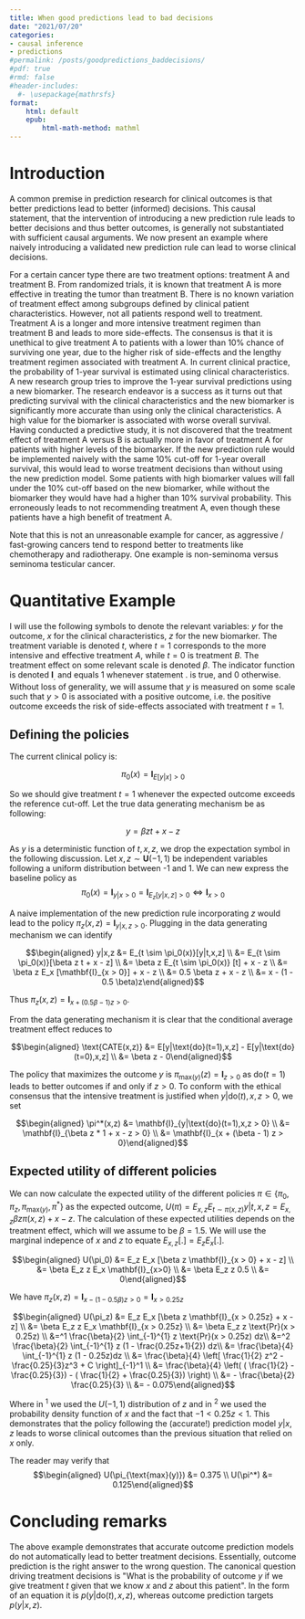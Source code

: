```yaml
---
title: When good predictions lead to bad decisions
date: "2021/07/20"
categories:
- causal inference
- predictions
#permalink: /posts/goodpredictions_baddecisions/
#pdf: true
#rmd: false
#header-includes:
  #- \usepackage{mathrsfs}
format:
    html: default
    epub:
        html-math-method: mathml
---
```


# Introduction

A common premise in prediction research for clinical outcomes is that
better predictions lead to better (informed) decisions. This causal
statement, that the intervention of introducing a new prediction rule
leads to better decisions and thus better outcomes, is generally not
substantiated with sufficient causal arguments. We now present an
example where naively introducing a validated new prediction rule can
lead to worse clinical decisions.

For a certain cancer type there are two treatment options: treatment A
and treatment B. From randomized trials, it is known that treatment A is
more effective in treating the tumor than treatment B. There is no known
variation of treatment effect among subgroups defined by clinical
patient characteristics. However, not all patients respond well to
treatment. Treatment A is a longer and more intensive treatment regimen
than treatment B and leads to more side-effects. The consensus is that
it is unethical to give treatment A to patients with a lower than 10%
chance of surviving one year, due to the higher risk of side-effects and
the lengthy treatment regimen associated with treatment A. In current
clinical practice, the probability of 1-year survival is estimated using
clinical characteristics. A new research group tries to improve the
1-year survival predictions using a new biomarker. The research endeavor
is a success as it turns out that predicting survival with the clinical
characteristics and the new biomarker is significantly more accurate
than using only the clinical characteristics. A high value for the
biomarker is associated with worse overall survival. Having conducted a
predictive study, it is not discovered that the treatment effect of
treatment A versus B is actually more in favor of treatment A for
patients with higher levels of the biomarker. If the new prediction rule
would be implemented naively with the same 10% cut-off for 1-year
overall survival, this would lead to worse treatment decisions than
without using the new prediction model. Some patients with high
biomarker values will fall under the 10% cut-off based on the new
biomarker, while without the biomarker they would have had a higher than
10% survival probability. This erroneously leads to not recommending
treatment A, even though these patients have a high benefit of treatment
A.

Note that this is not an unreasonable example for cancer, as aggressive
/ fast-growing cancers tend to respond better to treatments like
chemotherapy and radiotherapy. One example is non-seminoma versus
seminoma testicular cancer.

# Quantitative Example

I will use the following symbols to denote the relevant variables: $y$
for the outcome, $x$ for the clinical characteristics, $z$ for the new
biomarker. The treatment variable is denoted $t$, where $t=1$
corresponds to the more intensive and effective treatment $A$, while
$t=0$ is treatment $B$. The treatment effect on some relevant scale is
denoted $\beta$. The indicator function is denoted $\mathbf{I}_.$ and
equals 1 whenever statement $.$ is true, and 0 otherwise. Without loss
of generality, we will assume that $y$ is measured on some scale such
that $y > 0$ is associated with a positive outcome, i.e. the positive
outcome exceeds the risk of side-effects associated with treatment
$t = 1$.

## Defining the policies

The current clinical policy is:

$$\pi_0(x) = \mathbf{I}_{E[y|x] > 0}$$

So we should give treatment $t=1$ whenever the expected outcome exceeds
the reference cut-off. Let the true data generating mechanism be as
following:

$$y = \beta z t + x - z$$

As $y$ is a deterministic function of $t,x,z$, we drop the expectation
symbol in the following discussion. Let $x,z \sim \mathbf{U}(-1,1)$ be
independent variables following a uniform distribution between -1 and 1.
We can new express the baseline policy as
$$\pi_0(x) = \mathbf{I}_{y|x > 0} = \mathbf{I}_{E_{z}[y|x,z]>0} \iff \mathbf{I}_{x > 0}$$

A naive implementation of the new prediction rule incorporating $z$
would lead to the policy $\pi_z(x,z) = \mathbf{I}_{y|x,z > 0}$. Plugging
in the data generating mechanism we can identify

$$\begin{aligned}
  y|x,z &= E_{t \sim \pi_0(x)}[y|t,x,z] \\
    &= E_{t \sim \pi_0(x)}[\beta z t + x - z] \\
    &= \beta z E_{t \sim \pi_0(x)} [t] + x - z \\
    &= \beta z E_x [\mathbf{I}_{x > 0}] + x - z \\
    &= 0.5 \beta z  + x - z \\
    &= x - (1 - 0.5 \beta)z\end{aligned}$$

Thus $\pi_z(x,z) = \mathbf{I}_{x + (0.5 \beta - 1)z > 0}$.

From the data generating mechanism it is clear that the conditional
average treatment effect reduces to

$$\begin{aligned}
  \text{CATE(x,z)} &= E[y|\text{do}(t=1),x,z] - E[y|\text{do}(t=0),x,z] \\
                   &= \beta z - 0\end{aligned}$$

The policy that maximizes the outcome $y$ is
$\pi_{\text{max}(y)}(z) = \mathbf{I}_{z > 0}$ as $\text{do}(t=1)$ leads
to better outcomes if and only if $z>0$. To conform with the ethical
consensus that the intensive treatment is justified when
$y|\text{do}(t),x,z>0$, we set

$$\begin{aligned}
    \pi^*(x,z) &= \mathbf{I}_{y|\text{do}(t=1),x,z > 0} \\
           &= \mathbf{I}_{\beta z * 1 + x - z > 0} \\
           &= \mathbf{I}_{x + (\beta - 1) z > 0}\end{aligned}$$

## Expected utility of different policies

We can now calculate the expected utility of the different policies
$\pi \in \{\pi_0,\pi_z,\pi_{\text{max}(y)},\pi^*\}$ as the expected
outcome,
$U(\pi) = E_{x,z}E_{t\sim \pi(x,z)}y|t,x,z = E_{x,z}\beta z \pi(x,z) + x - z$.
The calculation of these expected utilities depends on the treatment
effect, which will we assume to be $\beta = 1.5$. We will use the
marginal indepence of $x$ and $z$ to equate $E_{x,z}[.] = E_z E_x [.]$.

$$\begin{aligned}
    U(\pi_0) &= E_z E_x [\beta z \mathbf{I}_{x > 0} + x - z] \\
         &= \beta E_z z E_x \mathbf{I}_{x>0} \\
         &= \beta E_z z 0.5 \\
         &= 0\end{aligned}$$

We have
$\pi_z(x,z) = \mathbf{I}_{x - (1 - 0.5 \beta)z > 0} = \mathbf{I}_{x > 0.25z}$

$$\begin{aligned}
    U(\pi_z) &= E_z E_x [\beta z \mathbf{I}_{x > 0.25z} + x - z] \\
         &= \beta E_z z E_x \mathbf{I}_{x > 0.25z} \\
         &= \beta E_z z \text{Pr}(x > 0.25z) \\
         &=^1 \frac{\beta}{2} \int_{-1}^{1} z \text{Pr}(x > 0.25z) dz\\
         &=^2 \frac{\beta}{2} \int_{-1}^{1} z (1 - \frac{0.25z+1}{2}) dz\\
         &= \frac{\beta}{4} \int_{-1}^{1} z (1 - 0.25z)dz \\
         &= \frac{\beta}{4} \left[ \frac{1}{2} z^2 - \frac{0.25}{3}z^3 + C \right]_{-1}^1 \\
         &= \frac{\beta}{4} \left( ( \frac{1}{2} - \frac{0.25}{3}) - ( \frac{1}{2} + \frac{0.25}{3}) \right) \\ 
         &= - \frac{\beta}{2} \frac{0.25}{3} \\ 
         &= - 0.075\end{aligned}$$

Where in $^1$ we used the $U(-1,1)$ distribution of $z$ and in $^2$ we
used the probability density function of $x$ and the fact that
$-1 < 0.25z < 1$. This demonstrates that the policy following the
(accurate!) prediction model $y|x,z$ leads to worse clinical outcomes
than the previous situation that relied on $x$ only.

The reader may verify that $$\begin{aligned}
    U(\pi_{\text{max}(y)}) &= 0.375 \\ 
    U(\pi^*) &= 0.125\end{aligned}$$

# Concluding remarks

The above example demonstrates that accurate outcome prediction models
do not automatically lead to better treatment decisions. Essentially,
outcome prediction is the right answer to the wrong question. The
canonical question driving treatment decisions is \"What is the
probability of outcome $y$ if we give treatment $t$ given that we know
$x$ and $z$ about this patient\". In the form of an equation it is
$p(y|\text{do}(t),x,z)$, whereas outcome prediction targets $p(y|x,z)$.

